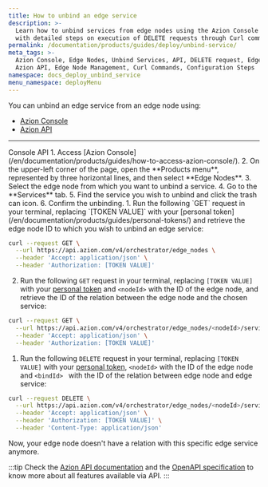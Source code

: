 ```yaml
---
title: How to unbind an edge service
description: >-
  Learn how to unbind services from edge nodes using the Azion Console and API,
  with detailed steps on execution of DELETE requests through Curl commands.
permalink: /documentation/products/guides/deploy/unbind-service/
meta_tags: >-
  Azion Console, Edge Nodes, Unbind Services, API, DELETE request, Edge Service,
  Azion API, Edge Node Management, Curl Commands, Configuration Steps
namespace: docs_deploy_unbind_service
menu_namespace: deployMenu
---
```




You can unbind an edge service from an edge node using:

- [Azion Console](/en/documentation/products/guides/how-to-access-azion-console/)
- [Azion API](https://api.azion.com/#4eb8b626-d1a2-48a5-aa7c-77ea0b134b34)

---

<Tabs client:visible>
    <Fragment slot="tab.console">Console</Fragment>
    <Fragment slot="tab.api">API</Fragment>

<Fragment slot="panel.console">
1. Access [Azion Console](/en/documentation/products/guides/how-to-access-azion-console/).
2. On the upper-left corner of the page, open the **Products menu**, represented by three horizontal lines, and then select **Edge Nodes**.
3. Select the edge node from which you want to unbind a service.
4. Go to the **Services** tab.
5. Find the service you wish to unbind and click the trash can icon. 
6. Confirm the unbinding.
</Fragment>

<Fragment slot="panel.api">
1. Run the following `GET` request in your terminal, replacing `[TOKEN VALUE]` with your [personal token](/en/documentation/products/guides/personal-tokens/) and retrieve the edge node ID to which you wish to unbind an edge service:

```bash 
curl --request GET \
  --url https://api.azion.com/v4/orchestrator/edge_nodes \
  --header 'Accept: application/json' \
  --header 'Authorization: [TOKEN VALUE]'
```

2. Run the following `GET` request in your terminal, replacing `[TOKEN VALUE]` with your [personal token](/en/documentation/products/guides/personal-tokens/) and `<nodeId>` with the ID of the edge node, and retrieve the ID of the relation between the edge node and the chosen service:

```bash
curl --request GET \
  --url https://api.azion.com/v4/orchestrator/edge_nodes/<nodeId>/services \
  --header 'Accept: application/json' \
  --header 'Authorization: [TOKEN VALUE]'
```

1. Run the following `DELETE` request in your terminal, replacing `[TOKEN VALUE]` with your [personal token](/en/documentation/products/guides/personal-tokens/), `<nodeId>` with the ID of the edge node and `<bindId> ` with the ID of the relation between edge node and edge service:

```bash
curl --request DELETE \
  --url https://api.azion.com/v4/orchestrator/edge_nodes/<nodeId>/services/<bindId> \
  --header 'Accept: application/json' \
  --header 'Authorization: [TOKEN VALUE]' \
  --header 'Content-Type: application/json'
```

Now, your edge node doesn't have a relation with this specific edge service anymore. 

:::tip
Check the [Azion API documentation](https://api.azion.com/) and the [OpenAPI specification](https://github.com/aziontech/azionapi-openapi/) to know more about all features available via API.
:::
</Fragment>

</Tabs>
